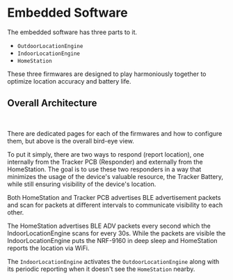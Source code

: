 
# Embedded Software

The embedded software has three parts to it.

- `OutdoorLocationEngine`
- `IndoorLocationEngine`
- `HomeStation`

These three firmwares are designed to play harmoniously together to optimize location accuracy and battery life.


## Overall Architecture

<br/>

<ImageProvider lightImage={embdeddedArchitectureLight} darkImage={embdeddedArchitectureDark}/>

There are dedicated pages for each of the firmwares and how to configure them, but above is the overall bird-eye view.

To put it simply, there are two ways to respond (report location), one internally from the Tracker PCB (Responder)
and externally from the HomeStation. The goal is to use these two responders in a way that minimizes the usage of the device's valuable resource,
the Tracker Battery, while still ensuring visibility of the device's location.

Both HomeStation and Tracker PCB advertises BLE advertisement packets and scan for packets at different intervals to communicate visibility to each other.

The HomeStation advertises BLE ADV packets every second which the IndoorLocationEngine scans for every 30s. While the packets
are visible the IndoorLocationEngine puts the NRF-9160 in deep sleep and HomeStation reports the location via WiFi.

The `IndoorLocationEngine` activates the `OutdoorLocationEngine` along with its periodic reporting when it doesn't see the `HomeStation` nearby.
